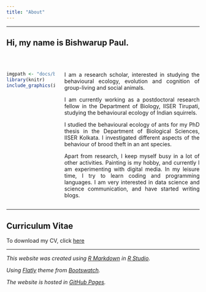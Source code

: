 ```yaml
---
title: "About"
---
```


<style>
body {
text-align: justify}
</style>

----

## Hi, my name is Bishwarup Paul.
<br>

:::: {style="display: flex;"} 

::: {.column width="25%"}
```r
imgpath <- "docs/bishwarup_paul.jpg"
library(knitr)
include_graphics(imgpath)
```
:::

::: {.column width="5%"}
:::

::: {.column width="70%"}
I am a research scholar, interested in studying the behavioural ecology, evolution and cognition of group-living and social animals.  

I am currently working as a postdoctoral research fellow in the Department of Biology, IISER Tirupati, studying the behavioural ecology of Indian squirrels.  

I studied the behavioural ecology of ants for my PhD thesis in the Department of Biological Sciences, IISER Kolkata. I investigated different aspects of the behaviour of brood theft in an ant species.  

Apart from research, I keep myself busy in a lot of other activities. Painting is my hobby, and currently I am experimenting with digital media. In my leisure time, I try to learn coding and programming languages. I am very interested in data science and science communication, and have started writing blogs.
:::

::::

----

## Curriculum Vitae

To download my CV, click <a href='docs/CV_BishwarupPaul.pdf' target='_blank'>here</a>

----

*This website was created using <a href='https://rmarkdown.rstudio.com/' target='_blank'>R Markdown</a> in <a href='https://rstudio.com/' target='_blank'>R Studio</a>.*

*Using <a href='https://bootswatch.com/flatly/' target='_blank'>Flatly</a> theme from <a href='https://bootswatch.com/' target='_blank'>Bootswatch</a>.*

*The website is hosted in <a href='https://pages.github.com/' target='_blank'>GitHub Pages</a>.*
